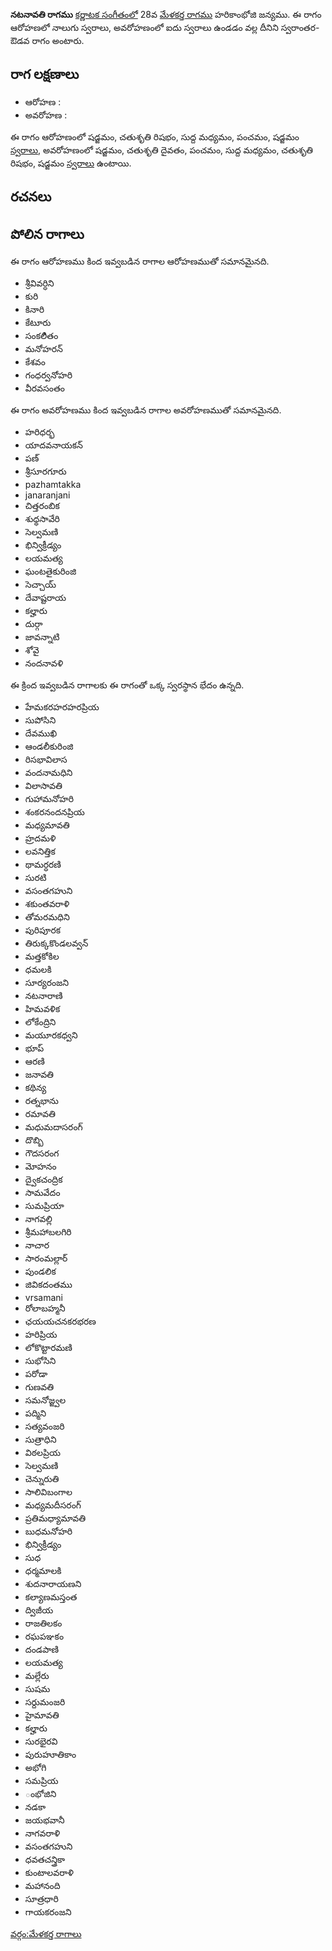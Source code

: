 {{Infobox ragam
	| name          	= నటనావతి
	| synonym	    	= 
	| mela          	= 
	| chakra        	= 
	| janaka        	= 
	| type          	= స్వరాంతర-ఔడవ
	| arohanam      	= {{svaraC|S|R2|M1|P|S'}} 
	| avarohanam    	= {{svaraC|S'|D2|P|M1|R2|S}}
	| jeeva         	=
	| chhaya        	=
	| nyasa         	=
	| vishesha      	= 
	| equivalent  		= 
}}
{{కర్ణాటక సంగీత రాగాలు}}
'''నటనావతి రాగము''' [[కర్ణాటక సంగీతం]]లో 28వ [[మేళకర్త రాగము]] హరికాంభోజి జన్యము.  ఈ రాగం ఆరోహణలో నాలుగు స్వరాలు, అవరోహణంలో ఐదు స్వరాలు ఉండడం వల్ల దీనిని స్వరాంతర-ఔడవ రాగం అంటారు.


==రాగ లక్షణాలు==


* ఆరోహణ : {{svaraC|S|R2|M1|P|S'}} 
* అవరోహణ : {{svaraC|S'|D2|P|M1|R2|S}}

ఈ రాగం ఆరోహణంలో షడ్జమం, చతుశృతి రిషభం, సుద్ద మధ్యమం, పంచమం, షడ్జమం [[స్వరాలు]], అవరోహణంలో షడ్జమం, చతుశృతి దైవతం, పంచమం, సుద్ద మధ్యమం, చతుశృతి రిషభం, షడ్జమం [[స్వరాలు]] ఉంటాయి.

==రచనలు==



==పోలిన రాగాలు==
ఈ రాగం ఆరోహణము కింద ఇవ్వబడిన రాగాల ఆరోహణముతో సమానమైనది.
* శ్రీవివర్ధిని
* కురి
* కినారి
* కేటూరు
* సంకలిితం
* మనోహరన్
* కేశవం
* గంధర్వనోహరి
* వీరవసంతం

ఈ రాగం అవరోహణము కింద ఇవ్వబడిన రాగాల అవరోహణముతో సమానమైనది.
* హరిధర్భ
* యాదవనాయకన్
* పణ్
* శ్రీసూరగూరు
* pazhamtakka
* janaranjani
* చిత్తరంబిక
* శుధ్ధసావేరి
* సెల్వమణి
* భిన్విక్రీడ్యం
* లయమత్య
* ఘంటతైకురింజి
* సెచ్చాయ్
* దేవాష్టరాయ
* కల్హారు
* దుర్గా
* జావన్నాటి
* శోవై
* నందనావళి

ఈ క్రింద ఇవ్వబడిన రాగాలకు ఈ రాగంతో ఒక్క స్వరస్థాన భేదం ఉన్నది.
* హేమకరహరహరప్రియ
* సుపోసిని
* దేవముఖి
* ఆండలీకురింజి
* రిసభావిలాస
* వందనామధిని
* విలాసావతి
* గుహామనోహరి
* శంకరనందనప్రియ
* మధ్యమావతి
* హ్రదమళి
* లవనిత్తిక
* థామర్ధరణి
* సురటి
* వసంతగహుని
* శకుంతవరాళి
* తోమరమధిని
* పురిపూరక
* తిరుక్కకొండలవ్వన్
* మత్తకోకిల
* ధమలకి
* సూర్యరంజని
* నటనారాణి
* హిమవళిక
* లోకేంద్రిని
* మయూరకధ్వని
* భూప్
* ఆరణి
* జనావతి
* కథిన్య
* రత్నభాను
* రమావతి
* మధుమదాసరంగ్
* దొబ్బి
* గౌదసరంగ
* మోహనం
* ద్వైకచంద్రిక
* సామవేదం
* సుమప్రియా
* నాగవల్లి
* శ్రీమహాబలగిరి
* నాచార
* సారంమల్లార్
* పుండలిక
* జివికదంతము
* vrsamani
* రోలాబహ్మనీ
* ఛయయచనకరభరణ
* హరిప్రియ
* లోకొట్టారమణి
* సుభోసిని
* పరోడా
* గుణవతి
* సమనోజ్జ్వల
* పద్మిని
* సత్యవంజరి
* సుత్రాధిని
* విఠలప్రియ
* సెల్వమణి
* చెన్నురుతి
* సాలివిబంగాల
* మధ్యమదీసరంగ్
* ప్రతిమధ్యామావతి
* బుధమనోహరి
* భిన్విక్రీడ్యం
* సుధ
* ధర్మమాలకి
* శుదనారాయణని
* కల్యాణమస్తంత
* ద్విజీయ
* రాజతిలకం
* రఘపఞకం
* దండపాణి
* లయమత్య
* మల్లేరు
* సుషమ
* సర్దుమంజరి
* హైమావతి
* కల్హారు
* సురభైరవి
* పురుహూతికాం
* అభోగి
* సమప్రియ
* ంభోజిని
* నడకా
* జయభవానీ
* నాగవరాళి
* వసంతగహుని
* ధవతచన్త్రికా
* కుంటాలవరాళి
* మహానంది
* సూత్రధారి
* గాయకరంజని



[[వర్గం:మేళకర్త రాగాలు]]